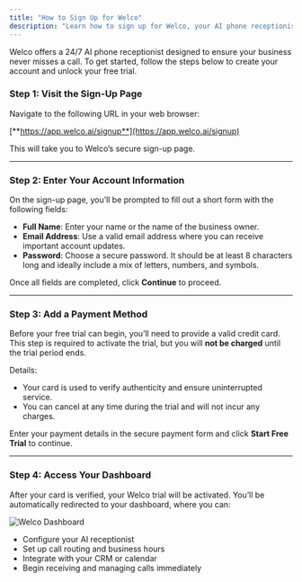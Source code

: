 ```yaml
---
title: "How to Sign Up for Welco"
description: "Learn how to sign up for Welco, your AI phone receptionist. This step-by-step guide walks you through account creation and starting your free trial."
---
```


Welco offers a 24/7 AI phone receptionist designed to ensure your business never misses a call. To get started, follow the steps below to create your account and unlock your free trial.

### **Step 1: Visit the Sign-Up Page**

Navigate to the following URL in your web browser:

[**https://app.welco.ai/signup**](https://app.welco.ai/signup)

This will take you to Welco’s secure sign-up page.

---

### **Step 2: Enter Your Account Information**

On the sign-up page, you’ll be prompted to fill out a short form with the following fields:

- **Full Name**: Enter your name or the name of the business owner.
- **Email Address**: Use a valid email address where you can receive important account updates.
- **Password**: Choose a secure password. It should be at least 8 characters long and ideally include a mix of letters, numbers, and symbols.

Once all fields are completed, click **Continue** to proceed.

---

### **Step 3: Add a Payment Method**

Before your free trial can begin, you’ll need to provide a valid credit card. This step is required to activate the trial, but you will **not be charged** until the trial period ends.

Details:

- Your card is used to verify authenticity and ensure uninterrupted service.
- You can cancel at any time during the trial and will not incur any charges.

Enter your payment details in the secure payment form and click **Start Free Trial** to continue.

---

### **Step 4: Access Your Dashboard**

After your card is verified, your Welco trial will be activated. You’ll be automatically redirected to your dashboard, where you can:

![Welco Dashboard](/images/Screenshot2025-05-24at10.24.22AM.png)

- Configure your AI receptionist
- Set up call routing and business hours
- Integrate with your CRM or calendar
- Begin receiving and managing calls immediately